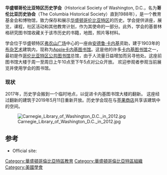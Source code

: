{{Infobox NRHP
| name =中央公共图书馆
| nrhp_type = 
| image = 2008-0601-DC-CityMuseumCarnegieLibrary.jpg
| location = 华盛顿哥伦比亚特区西北区弗农山广场，8街和K街
| nearest_city = 
| lat_degrees = 38
| lat_minutes = 54
| lat_seconds = 9.36
| lat_direction = N
| long_degrees =77
| long_minutes = 1
| long_seconds = 22.44
| long_direction = W
| locmapin = United States Washington, D.C. central
| architect =阿克曼与罗斯
| architecture = [[布杂艺术|布杂艺术]]
| added = 1969年12月3日
| refnum = 69000290
}}
'''华盛顿哥伦比亚特区历史学会'''（Historical Society of Washington, D.C.，名为'''哥伦比亚历史协会'''（The Columbia Historical Society）直到1988年），是一个教育基金会和博物馆，致力保存和展示[[华盛顿哥伦比亚特区|华盛顿哥伦比亚特区]]的历史。学会提供讲座，展览，课程，社区活动和其他教育计划，作为其使命的一部分。此外，学会的基普林格研究图书馆收藏关于该市历史的书籍，地图，照片等材料。

学会位于华盛顿特区[[弗农山广场|弗农山广场]]中心的一座由[[安德鲁·卡内基|安德鲁·卡内基]]资助，建于1903年的[[布雜藝術|布杂艺术]]建筑内，现称为[[Apple_卡内基图书馆|Apple卡内基图书馆]]。这是他的许多[[卡內基圖書館|卡内基图书馆]]之一，最初是作[[哥倫比亞特區公共圖書館|哥伦比亚特区公共图书馆]]总馆，由于人流量日益增加而另寻他处。这座前图书馆大楼于周一至周日上午10点至下午5点对公众开放。 欢迎参观者参观当前展览并使用学会的图书馆。

=== 现状 ===
2017年，历史学会搬到一个临时地点，以促进卡内基图书馆大楼的翻新。 这座经过翻新的建筑于2019年5月11日重新开放。历史学会现在与[[Apple_Store|苹果商店]]共享该建筑中的空间。

[[File:Carnegie_Library_of_Washington_D.C._in_2012.jpg|thumb]]

==参考==
<references/>
* Official site: {{cite web |url=http://www.historydc.org/ |title=The Historical Society of Washington, D.C. |accessdate=2014-02-07 |deadurl=yes |archiveurl=https://web.archive.org/web/20140208005952/http://www.historydc.org/ |archivedate=2014-02-08 }}

[[Category:華盛頓哥倫比亞特區教育|Category:華盛頓哥倫比亞特區教育]]
[[Category:華盛頓哥倫比亞特區組織|Category:華盛頓哥倫比亞特區組織]]
[[Category:美國學會|Category:美國學會]]